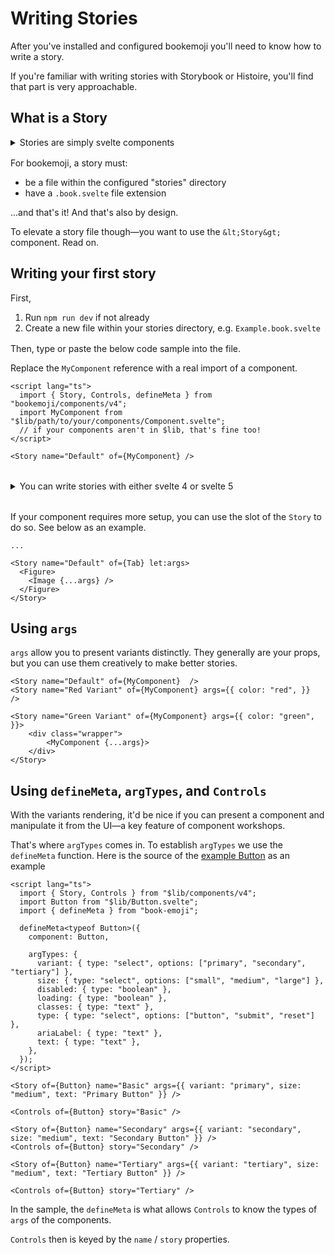 # Writing Stories

After you've installed and configured bookemoji you'll need to know how to write a story.

If you're familiar with writing stories with Storybook or Histoire, you'll find that part is very approachable.

## What is a Story

<details style="margin-bottom: 1rem;">
  <summary>Stories are simply svelte components</summary>
  Stories serve multiple purposes, but when writing them, their main role is to enable dynamic rendering of a component's props and allow external control
  through "Controls".
</details>

For bookemoji, a story must:

- be a file within the configured "stories" directory
- have a `.book.svelte` file extension

...and that's it! And that's also by design.

To elevate a story file though—you want to use the `&lt;Story&gt;` component. Read on.

## Writing your first story

First,

1. Run `npm run dev` if not already
1. Create a new file within your stories directory, e.g. `Example.book.svelte`

<p style="margin-top:1rem;">Then, type or paste the below code sample into the file.</p>

Replace the `MyComponent` reference with a real import of a component.

```svelte
<script lang="ts">
  import { Story, Controls, defineMeta } from "bookemoji/components/v4";
  import MyComponent from "$lib/path/to/your/components/Component.svelte";
  // if your components aren't in $lib, that's fine too!
</script>

<Story name="Default" of={MyComponent} />
```

<details class="reminder" style="margin: 2rem 0;">
    <summary>You can write stories with either svelte 4 or svelte 5</summary>

Svelte 5 path

```ts
import { ... } from "bookemoji/components";
```

Svelte 4 path

```ts
import { ... } from "bookemoji/components/v4";
```

</details>

If your component requires more setup, you can use the slot of the `Story` to do so. See below as an example.

```svelte
...

<Story name="Default" of={Tab} let:args>
  <Figure>
    <Image {...args} />
  </Figure>
</Story>
```

## Using `args`

`args` allow you to present variants distinctly.
They generally are your props, but you can use them creatively to make better stories.

```svelte
<Story name="Default" of={MyComponent}  />
<Story name="Red Variant" of={MyComponent} args={{ color: "red", }}  />

<Story name="Green Variant" of={MyComponent} args={{ color: "green", }}>
    <div class="wrapper">
        <MyComponent {...args}>
    </div>
</Story>
```

## Using `defineMeta`, `argTypes`, and `Controls`

With the variants rendering, it'd be nice if you can present a component and manipulate it from the UI—a key feature of component workshops.

That's where `argTypes` comes in. To establish `argTypes` we use the `defineMeta` function.
Here is the source of the [example Button](/books/Button) as an example

```svelte
<script lang="ts">
  import { Story, Controls } from "$lib/components/v4";
  import Button from "$lib/Button.svelte";
  import { defineMeta } from "book-emoji";

  defineMeta<typeof Button>({
    component: Button,

    argTypes: {
      variant: { type: "select", options: ["primary", "secondary", "tertiary"] },
      size: { type: "select", options: ["small", "medium", "large"] },
      disabled: { type: "boolean" },
      loading: { type: "boolean" },
      classes: { type: "text" },
      type: { type: "select", options: ["button", "submit", "reset"] },
      ariaLabel: { type: "text" },
      text: { type: "text" },
    },
  });
</script>

<Story of={Button} name="Basic" args={{ variant: "primary", size: "medium", text: "Primary Button" }} />

<Controls of={Button} story="Basic" />

<Story of={Button} name="Secondary" args={{ variant: "secondary", size: "medium", text: "Secondary Button" }} />
<Controls of={Button} story="Secondary" />

<Story of={Button} name="Tertiary" args={{ variant: "tertiary", size: "medium", text: "Tertiary Button" }} />

<Controls of={Button} story="Tertiary" />
```

In the sample, the `defineMeta` is what allows `Controls` to know the types of `args` of the components.

`Controls` then is keyed by the `name` / `story` properties.
